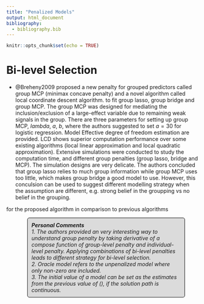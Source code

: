 ```yaml
---
title: "Penalized Models"
output: html_document
bibliography:
  - bibliography.bib
---
```

<style>
p.comment {
background-color: #DBDBDB;
padding: 10px;
border: 1px solid black;
margin-left: 55px;
margin-right: 35px;
border-radius: 5px;
font-style: italic;
}

</style>

```r
knitr::opts_chunk$set(echo = TRUE)
```


# Bi-level Selection
- @Breheny2009 proposed a new penalty for grouped predictors called group MCP (minimax concave penalty) and a novel algorithm called local coordinate descent algorithm. to fit group lasso, group bridge and group MCP. The group MCP was designed for mediating the inclusion/exclusion of a large-effect variable due to remaining weak signals in the group. There are three parameters for setting up group MCP, $lambda$, $a$, $b$, where the authors suggested to set $a=30$ for logistic regression. Model Effective degree of freedom estimation are provided. LCD shows superior computation performance over some existing algorithms (local linear approximation and local quadratic approximation). Extensive simulations were conducted to study the computation time, and different group penalties (group lasso, bridge and MCP). The simulation designs are very delicate. The authors concluded that group lasso relies to much group information while group MCP uses too little, which makes group bridge a good model to use. However, this conculsion can be used to suggest different modelling strategy when the assumption are different, e.g. strong belief in the groupping vs no belief in the grouping.

for the proposed algorithm in comparison to previous algorithms 
<p class="comment">
<strong>Personal Comments</strong> <br>
1. The authors provided an very interesting way to understand group penalty by taking derivative of a compose function of group-level penalty and individual-level penalty. Applying combinations of bi-level penalties leads to different strategy for bi-level selection.<br>
2. Oracle model refers to the unpenalized model where only non-zero are included.<br>
3. The initial value of a model can be set as the estimates from the previous value of \(\lambda\), if the solution path is continuous.<br>
</p>
